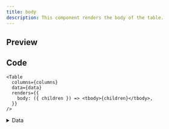 ```yaml
---
title: body
description: This component renders the body of the table.
---
```


## Preview

<Examples renderer="body" />

## Code

```tsx
<Table
  columns={columns}
  data={data}
  renders={{
    body: ({ children }) => <tbody>{children}</tbody>,
  }}
/>
```

<details>
<summary>Data</summary>
```tsx
type Data = {
  name: string
  email: string
  stance: "mongo" | "goofy"
}

const [data, setData] = React.useState<Data[]>([
{ name: "Touha", email: "touha@example.com", stance: "mongo" },
{ name: "Sadman", email: "sadman@example.com", stance: "goofy" },
{ name: "Otaku Dev", email: "otakudev@example.com", stance: "mongo" },
{
name: "Tony",
email: "tonny@example.com",
stance: "goofy",
},
{
name: "Rodney",
email: "rodney@example.com",
stance: "goofy",
},
{
name: "Guy",
email: "guy@example.com",
stance: "mongo",
},
{
name: "Skater",
email: "skater@example.com",
stance: "goofy",
},
{
name: "Dude",
email: "dude@example.com",
stance: "mongo",
},
{
name: "John",
email: "john@example.com",
stance: "goofy",
},
{
name: "Gordon",
email: "gordon@example.com",
stance: "mongo",
},
{ name: "Alex", email: "alex@example.com", stance: "goofy" },
])

````
</details>

<details>
<summary>Columns</summary>
```tsx
const columns = [
  { accessorKey: "name", header: "Name" },
  { accessorKey: "email", header: "Email" },
  { accessorKey: "stance", header: "Stance" },
] satisfies ColumnDef<Data, unknown>[]
````

</details>
